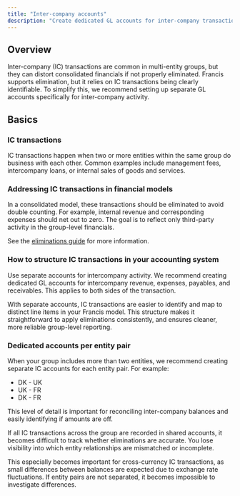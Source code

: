 ```yaml
---
title: "Inter-company accounts"
description: "Create dedicated GL accounts for inter-company transactions"
---
```


## Overview

Inter-company (IC) transactions are common in multi-entity groups, but they can distort consolidated financials if not properly eliminated. Francis supports elimination, but it relies on IC transactions being clearly identifiable. To simplify this, we recommend setting up separate GL accounts specifically for inter-company activity.

## Basics

### IC transactions

IC transactions happen when two or more entities within the same group do business with each other. Common examples include management fees, intercompany loans, or internal sales of goods and services.

### **Addressing IC transactions in financial models**

In a consolidated model, these transactions should be eliminated to avoid double counting. For example, internal revenue and corresponding expenses should net out to zero. The goal is to reflect only third-party activity in the group-level financials.

See the [eliminations guide](/masterclasses/consolidation/eliminations) for more information.

### **How to structure IC transactions in your accounting system**

Use separate accounts for intercompany activity. We recommend creating dedicated GL accounts for intercompany revenue, expenses, payables, and receivables. This applies to both sides of the transaction.

With separate accounts, IC transactions are easier to identify and map to distinct line items in your Francis model. This structure makes it straightforward to apply eliminations consistently, and ensures cleaner, more reliable group-level reporting.

### Dedicated accounts per entity pair

When your group includes more than two entities, we recommend creating separate IC accounts for each entity pair. For example:

- DK - UK
- UK - FR
- DK - FR

This level of detail is important for reconciling inter-company balances and easily identifying if amounts are off.

If all IC transactions across the group are recorded in shared accounts, it becomes difficult to track whether eliminations are accurate. You lose visibility into which entity relationships are mismatched or incomplete.

This especially becomes important for cross-currency IC transactions, as small differences between balances are expected due to exchange rate fluctuations. If entity pairs are not separated, it becomes impossible to investigate differences.